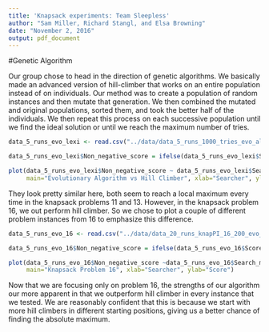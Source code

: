 ```yaml
---
title: 'Knapsack experiments: Team Sleepless'
author: "Sam Miller, Richard Stangl, and Elsa Browning"
date: "November 2, 2016"
output: pdf_document
---
```


#Genetic Algorithm

Our group chose to head in the direction of genetic algorithms. We basically made an advanced version of hill-climber that works on an entire population instead of on individuals. Our method was to create a population of random instances and then mutate that generation. We then combined the mutated and original populations, sorted them, and took the better half of the individuals. We then repeat this process on each successive population until we find the ideal solution or until we reach the maximum number of tries.

```r
data_5_runs_evo_lexi <- read.csv("../data/data_5_runs_1000_tries_evo_alg_lexi.txt", sep="")

data_5_runs_evo_lexi$Non_negative_score = ifelse(data_5_runs_evo_lexi$Score<0, 0, data_5_runs_evo_lexi$Score)

plot(data_5_runs_evo_lexi$Non_negative_score ~ data_5_runs_evo_lexi$Search_method,
     main="Evolutionary Algorithm vs Hill Climber", xlab="Searcher", ylab="Score")
```

They look pretty similar here, both seem to reach a local maximum every time in the knapsack problems 11 and 13. However, in the knapsack problem 16, we out perform hill climber. So we chose to plot a couple of different problem instances from 16 to emphasize this difference.

```r
data_5_runs_evo_16 <- read.csv("../data/data_20_runs_knapPI_16_200_evo_alg_lexi.txt", sep="")

data_5_runs_evo_16$Non_negative_score = ifelse(data_5_runs_evo_16$Score<0, 0, data_5_runs_evo_16$Score)

plot(data_5_runs_evo_16$Non_negative_score ~data_5_runs_evo_16$Search_method,
     main="Knapsack Problem 16", xlab="Searcher", ylab="Score")
```


Now that we are focusing only on problem 16, the strengths of our algorithm our more apparent in that we outperform hill climber in every instance that we tested. We are reasonably confident that this is because we start with more hill climbers in different starting positions, giving us a better chance of finding the absolute maximum.
